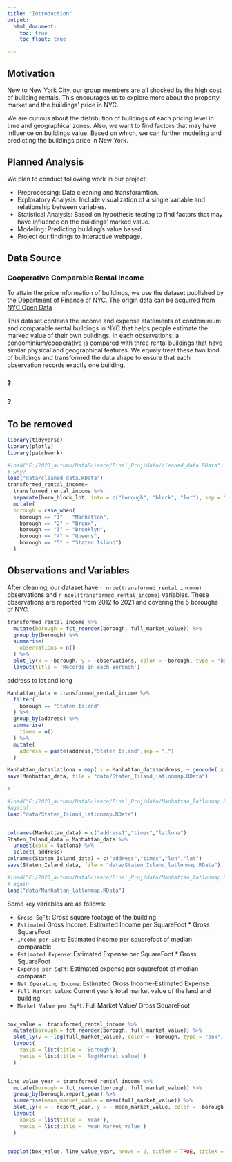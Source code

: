 ```yaml
---
title: "Introduction"
output: 
  html_document:
    toc: true
    toc_float: true

---
```


## Motivation

New to New York City, our group members are all shocked by the high cost of building rentals. This encourages us to explore more about the property market and the buildings' price in NYC.

We are curious about the distribution of buildings of each pricing level in time and geographical zones. Also, we want to find factors that may have influence on buildings value. Based on which, we can further modeling and predicting the buildings price in New York.

## Planned Analysis

We plan to conduct following work in our project: 

- Preprocessing: Data cleaning and transforamtion.
- Exploratory Analysis: Include visualization of a single variable and relationship between variables.
- Statistical Analysis: Based on hypothesis testing to find factors that may have influence on the buildings' marked value.
- Modeling: Predicting building's value based 
- Project our findings to interactive webpage.


## Data Source

### Cooperative Comparable Rental Income

To attain the price information of buildings, we use the dataset published by the Department of Finance of NYC. The origin data can be acquired from [NYC Open Data](https://data.cityofnewyork.us/City-Government/DOF-Cooperative-Comparable-Rental-Income-Citywide-/myei-c3fa)

This dataset contains the income and expense statements of condominium and comparable rental buildings in NYC that helps people estimate the marked value of their own buildings. In each observations, a condominium/cooperative is compared with three rental buildings that have similar physical and geographical features.  We equaly treat these two kind of buildings and transformed the data shape to ensure that each observation records exactly one building.

### ?

### ? 




## To be removed 

```r
library(tidyverse)
library(plotly)
library(patchwork)

#load("E:/2023_autumn/DataScience/Final_Proj/data/cleaned_data.RData")
# why?
load("data/cleaned_data.RData")
transformed_rental_income=
  transformed_rental_income %>%
  separate(boro_block_lot, into = c("borough", "block", "lot"), sep = "-") %>%
  mutate(
  borough = case_when(
    borough == "1" ~ "Manhattan",
    borough == "2" ~ "Bronx",
    borough == "3" ~ "Brooklyn",
    borough == "4" ~ "Queens",
    borough == "5" ~ "Staten Island")
  ) 
```

## Observations and Variables

After cleaning, our dataset have `r nrow(transformed_rental_income)` observations and `r ncol(transformed_rental_income)` variables. These observations are reported from 2012 to 2021 and covering the 5 boroughs of NYC.

```r
transformed_rental_income %>% 
  mutate(borough = fct_reorder(borough, full_market_value)) %>% 
  group_by(borough) %>%
  summarise(
    observations = n()
  ) %>%
  plot_ly(x = ~borough, y = ~observations, color = ~borough, type = "bar", colors = "viridis") %>%
  layout(title = 'Records in each Borough')
```
address to lat and long

```r
Manhattan_data = transformed_rental_income %>%
  filter(
    borough == "Staten Island"
  ) %>% 
  group_by(address) %>%
  summarise(
    times = n()
  ) %>%
  mutate(
    address = paste(address,"Staten Island",sep = ",")
  )

Manhattan_data$latlona = map(.x = Manhattan_data$address, ~ geocode(.x, output = "latlona", source = "google"))
save(Manhattan_data, file = "data/Staten_Island_latlonmap.RData")

#

#load("E:/2023_autumn/DataScience/Final_Proj/data/Manhattan_latlonmap.RData")
#again?
load("data/Staten_Island_latlonmap.RData")


colnames(Manhattan_data) = c("address1","times","latlona")
Staten_Island_data = Manhattan_data %>%
  unnest(cols = latlona) %>%
  select(-address)
colnames(Staten_Island_data) = c("address","times","lon","lat")
save(Staten_Island_data, file = "data/Staten_Island_latlonmap.RData")
```

```r
#load("E:/2023_autumn/DataScience/Final_Proj/data/Manhattan_latlonmap.RData")
# again
load("data/Manhattan_latlonmap.RData")

```

Some key variables are as follows:

- `Gross SqFt`: Gross square footage of the building
- `Estimated` Gross Income: Estimated Income per SquareFoot * Gross SquareFoot
- `Income per SqFt`: Estimated income per squarefoot of median comparable
- `Estimated Expense`: Estimated Expense per SquareFoot * Gross SquareFoot
- `Expense per SqFt`: Estimated expense per squarefoot of median comparab
- `Net Operating Income`: Estimated Gross Income-Estimated Expense
- `Full Market Value`: Current year’s total market value of the land and building
- `Market Value per SqFt`: Full Market Value/ Gross SquareFoot

```r

```


```r
box_value =  transformed_rental_income %>% 
  mutate(borough = fct_reorder(borough, full_market_value)) %>% 
  plot_ly(y = ~log(full_market_value), color = ~borough, type = "box", colors = "viridis") %>%
  layout(
    xaxis = list(title = 'Borough'),
    yaxis = list(title = 'log(Market value)')
  )


line_value_year = transformed_rental_income %>% 
  mutate(borough = fct_reorder(borough, full_market_value)) %>% 
  group_by(borough,report_year) %>% 
  summarise(mean_market_value = mean(full_market_value)) %>%
  plot_ly(x = ~ report_year, y = ~ mean_market_value, color = ~borough, type = "scatter",mode = 'lines', colors = "viridis",showlegend = F) %>%
  layout(
    xaxis = list(title = 'Year'),
    yaxis = list(title = 'Mean Market value')
  )


subplot(box_value, line_value_year, nrows = 2, titleY = TRUE, titleX = TRUE, margin = 0.1)
```

